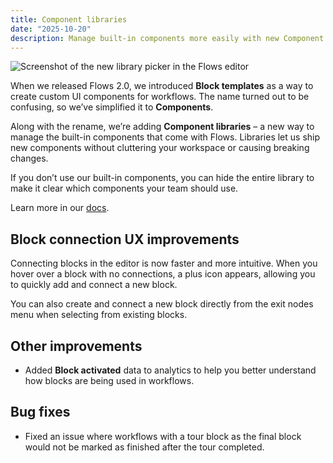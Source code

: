 ```yaml
---
title: Component libraries
date: "2025-10-20"
description: Manage built-in components more easily with new Component libraries. Simplify your workspace, hide unused libraries, and create cleaner workflows with improved block connections and analytics updates.
---
```


<Image
  src="/images/changelog/2025-10-20-library-picker.png"
  alt="Screenshot of the new library picker in the Flows editor"
  width={1800}
  height={1040}
/>

When we released Flows 2.0, we introduced **Block templates** as a way to create custom UI components for workflows. The name turned out to be confusing, so we’ve simplified it to **Components**.

Along with the rename, we’re adding **Component libraries** – a new way to manage the built-in components that come with Flows. Libraries let us ship new components without cluttering your workspace or causing breaking changes.

If you don’t use our built-in components, you can hide the entire library to make it clear which components your team should use.

Learn more in our [docs](/docs/components/overview).

## Block connection UX improvements

Connecting blocks in the editor is now faster and more intuitive. When you hover over a block with no connections, a plus icon appears, allowing you to quickly add and connect a new block.

You can also create and connect a new block directly from the exit nodes menu when selecting from existing blocks.

## Other improvements

- Added **Block activated** data to analytics to help you better understand how blocks are being used in workflows.

## Bug fixes

- Fixed an issue where workflows with a tour block as the final block would not be marked as finished after the tour completed.

